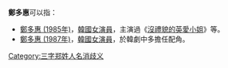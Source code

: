 '''鄭多惠'''可以指：
*[[鄭多惠_(1985年)|鄭多惠 (1985年)]]，[[韓國|韓國]][[女演員|女演員]]，主演過《[[沒禮貌的英愛小姐|沒禮貌的英愛小姐]]》等。
*[[鄭多惠_(1987年)|鄭多惠 (1987年)]]，[[韓國|韓國]][[女演員|女演員]]，於韓劇中多擔任配角。
{{disambig}}

[[Category:三字郑姓人名消歧义|Category:三字郑姓人名消歧义]]